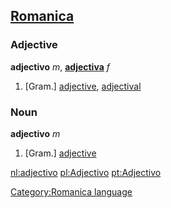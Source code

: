 ==[[Romanica]]==
[[Category:Romanica language]]
===Adjective===
'''adjectivo''' ''m'', '''[[adjectiva]]''' ''f''

#[Gram.] [[adjective]], [[adjectival]]

===Noun===
'''adjectivo''' ''m''
#[Gram.] [[adjective]]

[[nl:adjectivo]]
[[pl:Adjectivo]]
[[pt:Adjectivo]]